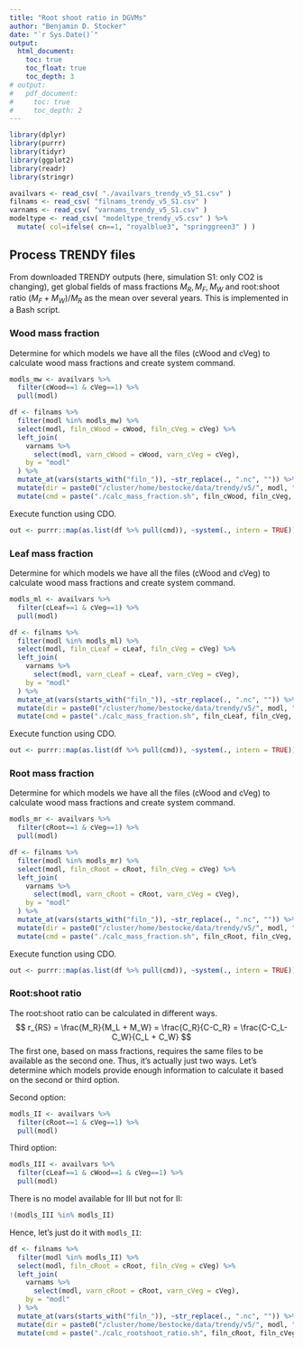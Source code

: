 ```yaml
---
title: "Root shoot ratio in DGVMs"
author: "Benjamin D. Stocker"
date: "`r Sys.Date()`"
output:
  html_document:
    toc: true
    toc_float: true
    toc_depth: 3
# output:
#   pdf_document:
#     toc: true
#     toc_depth: 2
---
```


```r
library(dplyr)
library(purrr)
library(tidyr)
library(ggplot2)
library(readr)
library(stringr)

availvars <- read_csv( "./availvars_trendy_v5_S1.csv" )
filnams <- read_csv( "filnams_trendy_v5_S1.csv" )
varnams <- read_csv( "varnams_trendy_v5_S1.csv" )
modeltype <- read_csv( "modeltype_trendy_v5.csv" ) %>% 
  mutate( col=ifelse( cn==1, "royalblue3", "springgreen3" ) )
```

## Process TRENDY files

From downloaded TRENDY outputs (here, simulation S1: only CO2 is changing), get global fields of mass fractions $M_R, M_F, M_W$ and root:shoot ratio $(M_F + M_W)/M_R$ as the mean over several years. This is implemented in a Bash script.

### Wood mass fraction

Determine for which models we have all the files (cWood and cVeg) to calculate wood mass fractions and create system command.
```r
modls_mw <- availvars %>% 
  filter(cWood==1 & cVeg==1) %>% 
  pull(modl)

df <- filnams %>% 
  filter(modl %in% modls_mw) %>% 
  select(modl, filn_cWood = cWood, filn_cVeg = cVeg) %>% 
  left_join(
    varnams %>% 
      select(modl, varn_cWood = cWood, varn_cVeg = cVeg),
    by = "modl"
  ) %>% 
  mutate_at(vars(starts_with("filn_")), ~str_replace(., ".nc", "")) %>% 
  mutate(dir = paste0("/cluster/home/bestocke/data/trendy/v5/", modl, "/S1/")) %>% 
  mutate(cmd = paste("./calc_mass_fraction.sh", filn_cWood, filn_cVeg, varn_cWood, varn_cVeg, dir))
```

Execute function using CDO.
```r
out <- purrr::map(as.list(df %>% pull(cmd)), ~system(., intern = TRUE))
```

### Leaf mass fraction

Determine for which models we have all the files (cWood and cVeg) to calculate wood mass fractions and create system command.
```r
modls_ml <- availvars %>% 
  filter(cLeaf==1 & cVeg==1) %>% 
  pull(modl)

df <- filnams %>% 
  filter(modl %in% modls_ml) %>% 
  select(modl, filn_cLeaf = cLeaf, filn_cVeg = cVeg) %>% 
  left_join(
    varnams %>% 
      select(modl, varn_cLeaf = cLeaf, varn_cVeg = cVeg),
    by = "modl"
  ) %>% 
  mutate_at(vars(starts_with("filn_")), ~str_replace(., ".nc", "")) %>% 
  mutate(dir = paste0("/cluster/home/bestocke/data/trendy/v5/", modl, "/S1/")) %>% 
  mutate(cmd = paste("./calc_mass_fraction.sh", filn_cLeaf, filn_cVeg, varn_cLeaf, varn_cVeg, dir))
```

Execute function using CDO.
```r
out <- purrr::map(as.list(df %>% pull(cmd)), ~system(., intern = TRUE))
```

### Root mass fraction

Determine for which models we have all the files (cWood and cVeg) to calculate wood mass fractions and create system command.
```r
modls_mr <- availvars %>% 
  filter(cRoot==1 & cVeg==1) %>% 
  pull(modl)

df <- filnams %>% 
  filter(modl %in% modls_mr) %>% 
  select(modl, filn_cRoot = cRoot, filn_cVeg = cVeg) %>% 
  left_join(
    varnams %>% 
      select(modl, varn_cRoot = cRoot, varn_cVeg = cVeg),
    by = "modl"
  ) %>% 
  mutate_at(vars(starts_with("filn_")), ~str_replace(., ".nc", "")) %>% 
  mutate(dir = paste0("/cluster/home/bestocke/data/trendy/v5/", modl, "/S1/")) %>% 
  mutate(cmd = paste("./calc_mass_fraction.sh", filn_cRoot, filn_cVeg, varn_cRoot, varn_cVeg, dir))
```

Execute function using CDO.
```r
out <- purrr::map(as.list(df %>% pull(cmd)), ~system(., intern = TRUE))
```

### Root:shoot ratio

The root:shoot ratio can be calculated in different ways.
$$
r_{RS} = \frac{M_R}{M_L + M_W} = \frac{C_R}{C-C_R} = \frac{C-C_L-C_W}{C_L + C_W}
$$
The first one, based on mass fractions, requires the same files to be available as the second one. Thus, it's actually just two ways. Let's determine which models provide enough information to calculate it based on the second or third option.

Second option:
```r
modls_II <- availvars %>% 
  filter(cRoot==1 & cVeg==1) %>% 
  pull(modl)
```

Third option:
```r
modls_III <- availvars %>% 
  filter(cLeaf==1 & cWood==1 & cVeg==1) %>% 
  pull(modl)
```

There is no model available for III but not for II:
```r
!(modls_III %in% modls_II)
```
Hence, let's just do it with `modls_II`:
```r
df <- filnams %>% 
  filter(modl %in% modls_II) %>% 
  select(modl, filn_cRoot = cRoot, filn_cVeg = cVeg) %>% 
  left_join(
    varnams %>% 
      select(modl, varn_cRoot = cRoot, varn_cVeg = cVeg),
    by = "modl"
  ) %>% 
  mutate_at(vars(starts_with("filn_")), ~str_replace(., ".nc", "")) %>% 
  mutate(dir = paste0("/cluster/home/bestocke/data/trendy/v5/", modl, "/S1/")) %>% 
  mutate(cmd = paste("./calc_rootshoot_ratio.sh", filn_cRoot, filn_cVeg, varn_cRoot, varn_cVeg, dir))
```
